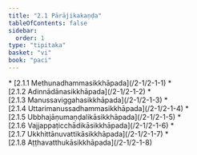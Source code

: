 ```yaml
---
title: "2.1 Pārājikakaṇḍa"
tableOfContents: false
sidebar:
  order: 1
type: "tipitaka"
basket: "vi"
book: "paci"
---
```



<DynamicBreadcrumb />



<TableOfContents book="paci" section="2.1">
* [2.1.1 Methunadhammasikkhāpada](/2-1/2-1-1)
* [2.1.2 Adinnādānasikkhāpada](/2-1/2-1-2)
* [2.1.3 Manussaviggahasikkhāpada](/2-1/2-1-3)
* [2.1.4 Uttarimanussadhammasikkhāpada](/2-1/2-1-4)
* [2.1.5 Ubbhajāṇumaṇḍalikāsikkhāpada](/2-1/2-1-5)
* [2.1.6 Vajjappaṭicchādikāsikkhāpada](/2-1/2-1-6)
* [2.1.7 Ukkhittānuvattikāsikkhāpada](/2-1/2-1-7)
* [2.1.8 Aṭṭhavatthukāsikkhāpada](/2-1/2-1-8)
</TableOfContents>